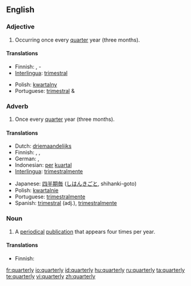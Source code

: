 ==English==

===Adjective===
{{en-adj|-}}

# Occurring once every [[quarter]] year (three months).

====Translations====
{{top}}
* Finnish: {{t|fi|neljännesvuosittainen}}, {{t-|fi|neljännesvuosi}}-
* [[Interlingua]]: [[trimestral]]
{{mid}}
* Polish: [[kwartalny]] {{m}}
* Portuguese: [[trimestral]] {{m}} & {{f}}
{{bottom}}

===Adverb===
{{en-adv|-}}

# Once every [[quarter]] year (three months).

====Translations====
{{top}}
* Dutch: [[driemaandelijks]]
* Finnish: {{t|fi|neljännesvuosittain}}, {{t|fi|neljänneksittäin}}, {{t|fi|vuosineljänneksittäin}}
* German: {{t-|de|vierteljährlich}}, {{t-|de|quartalsweise}}
* Indonesian: [[per]] [[kuartal]]
* [[Interlingua]]: [[trimestralmente]]
{{mid}}
* Japanese: [[四半期毎]] ([[しはんきごと]], shihanki-goto)
* Polish: [[kwartalnie]]
* Portuguese: [[trimestralmente]]
* Spanish: [[trimestral]] (adj.), [[trimestralmente]]
{{bottom}}

===Noun===
{{en-noun|quarterlies}}

# A [[periodical]] [[publication]] that appears four times per year.

====Translations====
{{top}}
* Finnish: {{t|fi|neljännesvuosijulkaisu}}
{{mid}}
{{bottom}}

[[fr:quarterly]]
[[io:quarterly]]
[[id:quarterly]]
[[hu:quarterly]]
[[ru:quarterly]]
[[ta:quarterly]]
[[te:quarterly]]
[[vi:quarterly]]
[[zh:quarterly]]